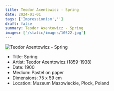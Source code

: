 ```yaml
---
title: Teodor Axentowicz - Spring
date: 2024-01-01
tags: ['Impressionism','']
draft: false
summary: Teodor Axentowicz - Spring
images: ['/static/images/10522.jpg']
---
```


![Teodor Axentowicz - Spring](/static/images/10522.jpg)

* Title: Spring
* Artist: Teodor Axentowicz (1859-1938)
* Date: 1900
* Medium: Pastel on paper
* Dimensions: 75 x 59 cm
* Location: Muzeum Mazowieckie, Płock, Poland


